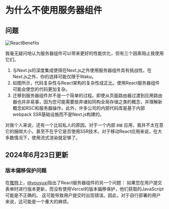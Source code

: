 # 为什么不使用服务器组件

## 问题

![ReactBenefits](/react-benefits.jpg)

我毫无疑问地认为服务器组件可以带来更好的性能优化，但有三个因素阻止我使用它们。

1. 与Next.js的深度集成使得在Next.js之外使用服务器组件具有挑战性。在Next.js之外，你的选择可能仅限于Waku。
2. 如图所示，代码复杂性与React架构的复杂性成正比。使用React服务器组件可能会使您的代码更加复杂。
3. 迁移到服务器组件并不是一个简单的过程。即使从页面路由器过渡到应用路由器也并非易事，因为您可能需要放弃诸如同构全局存储之类的概念，并理解新概念如RSC和服务器操作。此外，许多公司的内部代码库是基于内部webpack SSR基础设施而不是Next.js构建的。

对我个人来说，还有一个比较私人的原因。对于一个内部 `B端` 应用，我并不太在意它的捆绑大小，甚至不在乎它是否使用SSR技术。对于移动React应用来说，在大多数情况下，使用流式渲染就足够了。

## 2024年6月23日更新

### 版本偏移保护问题

在[推特](https://twitter.com/youyuxi/status/1804331313421521101)上，[@youyuxi](https://twitter.com/youyuxi)指出了React服务器组件的另一个问题：
如果您在用户提交表单时进行版本更新，而没有使用Vercel的版本偏移保护，他们获取的JavaScript可能是不正确的。
这可能导致用户提交时出现错误。因此，对于自行部署的用户来说，这可能是一个重大的麻烦。
